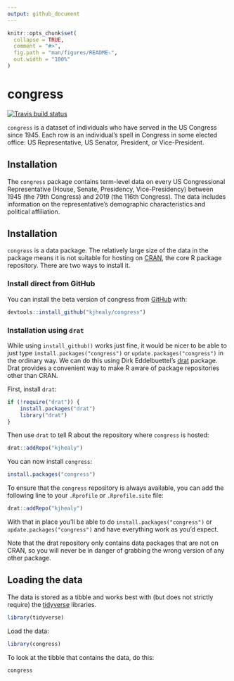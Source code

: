 ```yaml
---
output: github_document
---
```


<!-- README.md is generated from README.Rmd. Please edit that file -->

```r
knitr::opts_chunk$set(
  collapse = TRUE,
  comment = "#>",
  fig.path = "man/figures/README-",
  out.width = "100%"
)
```

# congress

<!-- badges: start -->
[![Travis build status](https://travis-ci.com/kjhealy/congress.svg?branch=master)](https://travis-ci.com/kjhealy/congress)
<!-- badges: end -->

`congress` is a dataset of individuals who have served in the US Congress since 1945. Each row is an individual's spell in Congress in some elected office: US Representative, US Senator, President, or Vice-President.

## Installation


The `congress` package contains term-level data on every US Congressional Representative (House, Senate, Presidency, Vice-Presidency) between 1945 (the 79th Congress) and 2019 (the 116th Congress). The data includes information on the representative's demographic characteristics and political affiliation.


## Installation

`congress` is a data package. The relatively large size of the data in the package means it is not suitable for hosting on [CRAN](https://cran.r-project.org/), the core R package repository. There are two ways to install it.

### Install direct from GitHub

You can install the beta version of congress from [GitHub](https://github.com/kjhealy/congress) with:

``` r
devtools::install_github("kjhealy/congress")
```

### Installation using `drat`

While using `install_github()` works just fine, it would be nicer to be able to just type `install.packages("congress")` or `update.packages("congress")` in the ordinary way. We can do this using Dirk Eddelbuettel's [drat](http://eddelbuettel.github.io/drat/DratForPackageUsers.html) package. Drat provides a convenient way to make R aware of package repositories other than CRAN.

First, install `drat`:

```r
if (!require("drat")) {
    install.packages("drat")
    library("drat")
}
```

Then use `drat` to tell R about the repository where `congress` is hosted:

```r
drat::addRepo("kjhealy")
```

You can now install `congress`:

```r
install.packages("congress")
```

To ensure that the `congress` repository is always available, you can add the following line to your `.Rprofile` or `.Rprofile.site` file:

```r
drat::addRepo("kjhealy")
```

With that in place you'll be able to do `install.packages("congress")` or `update.packages("congress")` and have everything work as you'd expect. 

Note that the drat repository only contains data packages that are not on CRAN, so you will never be in danger of grabbing the wrong version of any other package.


## Loading the data

The data is stored as a tibble and works best with (but does not strictly require) the [tidyverse](http://tidyverse.org/) libraries.

```r
library(tidyverse)
```

Load the data:

```r
library(congress)
```

To look at the tibble that contains the data, do this:

```r
congress
```
